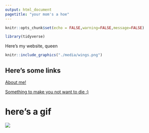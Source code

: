 ```yaml
---
output: html_document
pagetitle: "your mom's a hoe"
---
```


```r
knitr::opts_chunk$set(echo = FALSE,warning=FALSE,message=FALSE)

library(tidyverse)


```
Here's my website, queen
```r
knitr::include_graphics("./media/wings.png")
```

## Here's some links 

[About me!](https://aimoneb.github.io/aboutme/)

[Something to make you not want to die :)](https://www.youtube.com/watch?v=roQGFJmd5Dc)


# here's a gif 
![](./media/cinder.webp)


